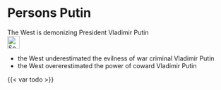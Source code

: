 # Persons Putin {#sec-persons-putin}

::: {.callout-caution title="Myth"}
 The West is demonizing President Vladimir Putin
[<br>![Search for topic in EUvsDisinfo](../all_common_img/EUvsDisinfo_400x240.jpg){height=2em}](https://euvsdisinfo.eu/disinformation-cases/?text=Vladimir%20Putin&sort=relevance)
:::

::: {.callout-tip title="Truth"}
- the West underestimated the evilness of war criminal Vladimir Putin
- the West overerestimated the power of coward Vladimir Putin
:::

{{< var todo >}}

